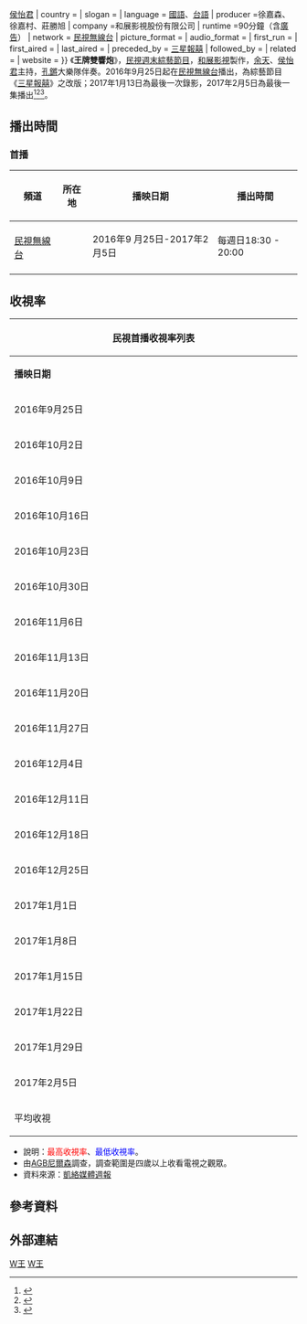 {{Infobox television
| show_name     = 王牌雙響炮
| eng_name      = 
| image         = 
| caption       = 
| genre         =[[娛樂|娛樂]]綜藝類
| presenter     =[[余天|余天]]{{、w}}[[侯怡君|侯怡君]]
| country       ={{ROC-TW}}
| slogan        =
| language      = [[中華民國國語|國語]]、[[台語|台語]]
| producer      =徐嘉森、徐嘉村、莊勝旭
| company       =和展影視股份有限公司
| runtime       =90分鐘（含[[電視廣告|廣告]]）
| network       = [[民視無線台|民視無線台]]
| picture_format  = 
| audio_format  =
| first_run       ={{TWN}}
| first_aired   ={{Nowrap begin}} {{start date|2016|9|25}}
| last_aired    ={{end date|2017|2|5}}{{Nowrap end}}
| preceded_by   = [[三星報囍|三星報囍]]
| followed_by   = 
| related       =
| website       =
}}
《'''王牌雙響炮'''》，[[民視|民視]][[週末|週末]][[綜藝節目|綜藝節目]]，[[和展影視|和展影視]]製作，[[余天|余天]]、[[侯怡君|侯怡君]]主持，[[孔鏘|孔鏘]]大樂隊伴奏。2016年9月25日起在[[民視無線台|民視無線台]]播出，為綜藝節目《[[三星報囍|三星報囍]]》之改版；2017年1月13日為最後一次錄影，2017年2月5日為最後一集播出<ref>{{cite news |title=余天術後首進棚 瘦7公斤戴帽更年輕 |url=http://ent.ltn.com.tw/news/breakingnews/1814215 |newspaper=[[自由時報|自由時報]]即時新聞 |publisher= |date=2016-09-02 |accessdate= |archive-date=2016-09-18 |archive-url=https://web.archive.org/web/20160918085355/http://ent.ltn.com.tw/news/breakingnews/1814215 |dead-url=no }}</ref><ref>{{cite news |title=余天爆料余祥銓新歡素質好　「這次的會照顧他」 |url=http://www.appledaily.com.tw/realtimenews/article/new/20160902/941083/ |newspaper= |publisher=[[台灣蘋果日報|台灣蘋果日報]]蘋果即時 |date=2016-09-02 |accessdate= |archive-date=2016-09-18 |archive-url=https://web.archive.org/web/20160918090832/http://www.appledaily.com.tw/realtimenews/article/new/20160902/941083/ |dead-url=no }}</ref><ref>{{cite news |title=年前又一節目收攤！民視重播日綜《超級變變變》 |author=黃子瑋 |url=http://star.ettoday.net/news/848613 |newspaper= |publisher=[[ETtoday_東森新聞雲|ETtoday 東森新聞雲]] |date=2017-01-13 |accessdate=2017-03-12 |archive-date=2017-01-25 |archive-url=https://web.archive.org/web/20170125221305/http://star.ettoday.net/news/848613 |dead-url=no }}</ref>。

==播出時間==
{{Note24hUTC+8}}

===首播===
{| class="wikitable" 
|- 
!頻道||所在地||播映日期||播出時間
|- 
|rowspan="2"|[[民視無線台|民視無線台]]||rowspan="2"|{{TWN}}||2016年9 月25日-2017年2月5日||每週日18:30 - 20:00
|-
|}

==收視率==
{|class="wikitable collapsible" width="100%" style="text-align:center"
! colspan=6| 民視首播收視率列表
|- style="background:yellow; color:black" 
|style="width:18%"|'''播映日期'''||style="width:8%"|'''週數'''|| style="width:15%"|'''平均收視率'''|| style="width:12%"|'''同時段平均收視排名'''|| style="width:10%"|'''分段最高收視率'''|| style="width:20%"|'''備註'''
|- 
| 2016年9月25日 || 第1週 || 1.18 ||  || || 
|-
| 2016年10月2日 || 第2週 || 1.40 ||  || || 
|-
| 2016年10月9日 || 第3週 || 1.55 ||  || || 
|-
| 2016年10月16日 || 第4週 || 1.35 ||  || || 
|-
| 2016年10月23日 || 第5週 || 1.21 ||  || || 
|-
| 2016年10月30日 || 第6週 ||  ||  || || 
|-
| 2016年11月6日 || 第7週 ||  ||  || || 
|-
| 2016年11月13日 || 第8週 ||  ||  || || 
|-
| 2016年11月20日 || 第9週 ||  ||  || ||
|-
| 2016年11月27日 || 第10週 ||  ||  || ||
|-
| 2016年12月4日 || 第11週 ||  ||  || ||
|-
| 2016年12月11日 || 第12週 ||  ||  || ||
|-
| 2016年12月18日 || 第13週 ||  ||  || ||
|-
| 2016年12月25日 || 第14週 ||  ||  || ||
|-
| 2017年1月1日 || 第15週 ||  ||  || ||
|-
| 2017年1月8日 || 第16週 ||  ||  || ||
|-
| 2017年1月15日 || 第17週 ||  ||  || ||
|-
| 2017年1月22日 || 第18週 ||  ||  || ||
|-
| 2017年1月29日 || 第19週 ||  ||  || ||（初二特輯）
|-
| 2017年2月5日 || 第20週 ||  ||  || ||
|-
! colspan=2 | 平均收視 || || || ||
|}
* 說明：<span style="color:red">最高收視率</span>、<span style="color:blue">最低收視率</span>。
* 由[[AGB尼爾森|AGB尼爾森]]調查，調查範圍是四歲以上收看電視之觀眾。
* 資料來源：[https://twncarat.wordpress.com/category/%e9%9b%bb%e8%a6%96%e8%a7%80%e5%af%9f%e7%aa%97/ 凱絡媒體週報] {{Wayback|url=https://twncarat.wordpress.com/category/%e9%9b%bb%e8%a6%96%e8%a7%80%e5%af%9f%e7%aa%97/ |date=20160529055846 }}</small>

== 參考資料 ==
{{Reflist}}

== 外部連結 ==

{{電視節目的變遷
|電視台= {{flagicon|Taiwan}}[[民視無線台|民視]]
|播放檔次= 每週日18:30 - 20:00
|節目名稱=王牌雙響炮<br/>（2016年9月25日－2017年2月5日）
|上一節目=[[三星報囍|三星報囍]]<br/>（2014年12月7日－2016年9月18日）
|下一節目=[[超級變變變|超級變變變]]<br/>(2017年2月12日-2017年6月4日)
}}

[[Category:民視電視節目|W王]]
[[Category:已停播的台灣綜藝節目|W王]]